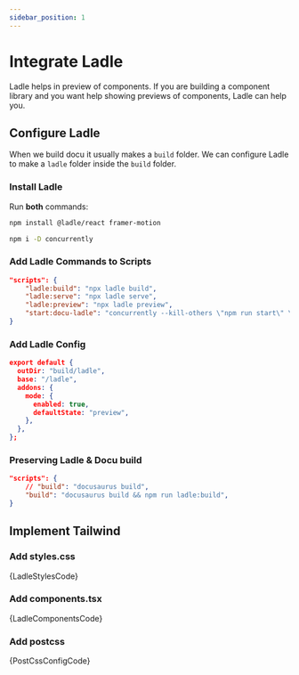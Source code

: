 ```yaml
---
sidebar_position: 1
---
```



# Integrate Ladle

Ladle helps in preview of components. If you are building a component library and you want help showing previews of components, Ladle can help you.

## Configure Ladle

When we build docu it usually makes a `build` folder. We can configure Ladle to make a `ladle` folder inside the `build` folder.

### Install Ladle

Run **both** commands:

```bash
npm install @ladle/react framer-motion
```

```bash
npm i -D concurrently
```

### Add Ladle Commands to Scripts

```json title="package.json"
"scripts": {
    "ladle:build": "npx ladle build",
    "ladle:serve": "npx ladle serve",
    "ladle:preview": "npx ladle preview",
    "start:docu-ladle": "concurrently --kill-others \"npm run start\" \"npm run ladle:serve\""
}
```

### Add Ladle Config

```json title=".ladle/config.mjs"
export default {
  outDir: "build/ladle",
  base: "/ladle",
  addons: {
    mode: {
      enabled: true,
      defaultState: "preview",
    },
  },
};
```

### Preserving Ladle & Docu build

```json title="package.json"
"scripts": {
    // "build": "docusaurus build",
    "build": "docusaurus build && npm run ladle:build",
}
```

## Implement Tailwind

### Add styles.css

<CodeBlock title=".ladle/styles.css" language="css">
  {LadleStylesCode}
</CodeBlock>

### Add components.tsx

<CodeBlock title=".ladle/components.tsx" language="tsx">
  {LadleComponentsCode}
</CodeBlock>

### Add postcss

<CodeBlock title="postcss.config.js" language="js">
  {PostCssConfigCode}
</CodeBlock>
